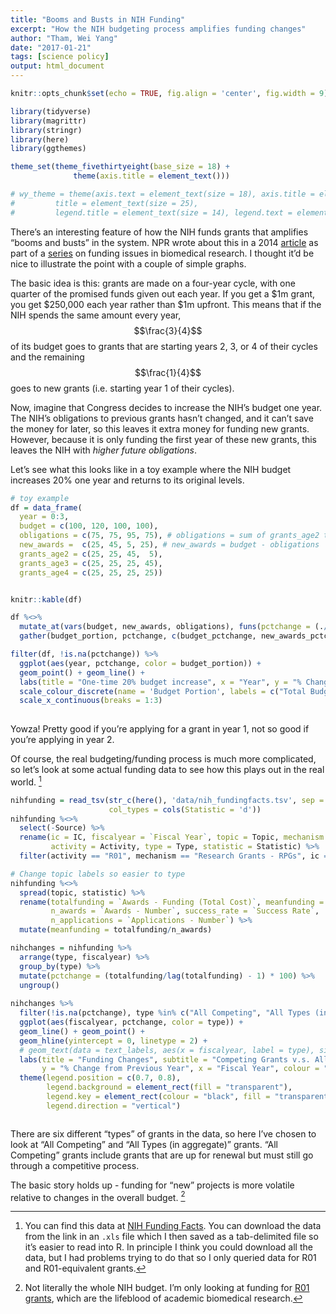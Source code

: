 ```yaml
---
title: "Booms and Busts in NIH Funding"
excerpt: "How the NIH budgeting process amplifies funding changes"
author: "Tham, Wei Yang"
date: "2017-01-21"
tags: [science policy]
output: html_document
---
```


```r
knitr::opts_chunk$set(echo = TRUE, fig.align = 'center', fig.width = 9)

```

```r
library(tidyverse)
library(magrittr)
library(stringr)
library(here)
library(ggthemes)

theme_set(theme_fivethirtyeight(base_size = 18) +
              theme(axis.title = element_text()))

# wy_theme = theme(axis.text = element_text(size = 18), axis.title = element_text(size = 20),
#         title = element_text(size = 25),
#         legend.title = element_text(size = 14), legend.text = element_text(size = 12))
```

There's an interesting feature of how the NIH funds grants that amplifies "booms and busts" in the system. NPR wrote about this in a 2014 [article](http://www.npr.org/sections/health-shots/2014/09/24/351142702/after-the-nih-funding-euphoria-comes-the-hangover) as part of a [series](http://www.npr.org/series/347129694/science-squeezed) on funding issues in biomedical research. I thought it'd be nice to illustrate the point with a couple of simple graphs. 

The basic idea is this: grants are made on a four-year cycle, with one quarter of the promised funds given out each year. If you get a \$1m grant, you get \$250,000 each year rather than \$1m upfront. This means that if the NIH spends the same amount every year, $$\frac{3}{4}$$ of its budget goes to grants that are starting years 2, 3, or 4 of their cycles and the remaining $$\frac{1}{4}$$ goes to new grants (i.e. starting year 1 of their cycles). 

Now, imagine that Congress decides to increase the NIH's budget one year. The NIH's obligations to previous grants hasn't changed, and it can't save the money for later, so this leaves it extra money for funding new grants. However, because it is only funding the first year of these new grants, this leaves the NIH with *higher future obligations*.

Let's see what this looks like in a toy example where the NIH budget increases 20% one year and returns to its original levels.

```r

# toy example
df = data_frame(
  year = 0:3, 
  budget = c(100, 120, 100, 100),
  obligations = c(75, 75, 95, 75), # obligations = sum of grants_age2 to grants_age4
  new_awards =  c(25, 45, 5, 25), # new_awards = budget - obligations
  grants_age2 = c(25, 25, 45,  5),
  grants_age3 = c(25, 25, 25, 45),
  grants_age4 = c(25, 25, 25, 25))


knitr::kable(df)

```

```r
df %<>% 
  mutate_at(vars(budget, new_awards, obligations), funs(pctchange = (./lag(.) - 1) * 100)) %>% 
  gather(budget_portion, pctchange, c(budget_pctchange, new_awards_pctchange, obligations_pctchange)) 

filter(df, !is.na(pctchange)) %>% 
  ggplot(aes(year, pctchange, color = budget_portion)) + 
  geom_point() + geom_line() + 
  labs(title = "One-time 20% budget increase", x = "Year", y = "% Change from Previous Year") + 
  scale_colour_discrete(name = 'Budget Portion', labels = c("Total Budget", "New Awards", "Obligations")) + 
  scale_x_continuous(breaks = 1:3) 
  
```

Yowza! Pretty good if you're applying for a grant in year 1, not so good if you're applying in year 2. 

Of course, the real budgeting/funding process is much more complicated, so let's look at some actual funding data to see how this plays out in the real world. [^1] 

[^1]: You can find this data at [NIH Funding Facts](https://report.nih.gov/fundingfacts/fundingfacts.aspx). You can download the data from the link in an `.xls` file which I then saved as a tab-delimited file so it's easier to read into R. In principle I think you could download all the data, but I had problems trying to do that so I only queried data for R01 and R01-equivalent grants.

```r
nihfunding = read_tsv(str_c(here(), 'data/nih_fundingfacts.tsv', sep = '/'),
                      col_types = cols(Statistic = 'd')) 
nihfunding %<>% 
  select(-Source) %>% 
  rename(ic = IC, fiscalyear = `Fiscal Year`, topic = Topic, mechanism = Mechanism, 
         activity = Activity, type = Type, statistic = Statistic) %>% 
  filter(activity == "R01", mechanism == "Research Grants - RPGs", ic == "All NIH")

# Change topic labels so easier to type
nihfunding %<>% 
  spread(topic, statistic) %>% 
  rename(totalfunding = `Awards - Funding (Total Cost)`, meanfunding = `Awards - Average Total Cost`, 
         n_awards = `Awards - Number`, success_rate = `Success Rate`, 
         n_applications = `Applications - Number`) %>% 
  mutate(meanfunding = totalfunding/n_awards) 

nihchanges = nihfunding %>% 
  arrange(type, fiscalyear) %>% 
  group_by(type) %>% 
  mutate(pctchange = (totalfunding/lag(totalfunding) - 1) * 100) %>%
  ungroup()
  
nihchanges %>% 
  filter(!is.na(pctchange), type %in% c("All Competing", "All Types (in aggregate)")) %>% 
  ggplot(aes(fiscalyear, pctchange, color = type)) + 
  geom_line() + geom_point() +
  geom_hline(yintercept = 0, linetype = 2) +
  # geom_text(data = text_labels, aes(x = fiscalyear, label = type), size = 6) +
  labs(title = "Funding Changes", subtitle = "Competing Grants v.s. All Grants", 
       y = "% Change from Previous Year", x = "Fiscal Year", colour = "Type") +
  theme(legend.position = c(0.7, 0.8),
        legend.background = element_rect(fill = "transparent"),
        legend.key = element_rect(colour = "black", fill = "transparent"),
        legend.direction = "vertical")



```

There are six different "types" of grants in the data, so here I've chosen to look at "All Competing" and "All Types (in aggregate)" grants. "All Competing" grants include grants that are up for renewal but must still go through a competitive process. 

The basic story holds up - funding for "new" projects is more volatile relative to changes in the overall budget. [^2]

[^2]: Not literally the whole NIH budget. I'm only looking at funding for [R01 grants](https://grants.nih.gov/grants/funding/r01.htm), which are the lifeblood of academic biomedical research.

